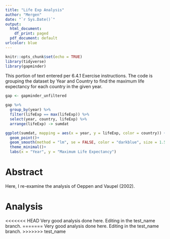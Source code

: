 ```yaml
---
title: "Life Exp Analysis"
author: "Mergen"
date: "`r Sys.Date()`"
output:
  html_document:
    df_print: paged
  pdf_document: default
urlcolor: blue
---
```


```r
knitr::opts_chunk$set(echo = TRUE)
library(tidyverse)
library(gapminder)
```
This portion of text entered per 6.4.1 Exercise instructions. The code is 
grouping the dataset by Year and Country to find the maximum life 
expectancy for each country in the given year. 


```r
gap <- gapminder_unfiltered

gap %>%
  group_by(year) %>%
  filter(lifeExp == max(lifeExp)) %>%
  select(year, country, lifeExp) %>%
  arrange(lifeExp) -> sumdat

ggplot(sumdat, mapping = aes(x = year, y = lifeExp, color = country)) +
  geom_point()+
  geom_smooth(method = "lm", se = FALSE, color = "darkblue", size = 1.5)+
  theme_minimal()+
  labs(x = "Year", y = "Maximum Life Expectancy")
```

# Abstract

Here, I re-examine the analysis of Oeppen and Vaupel (2002).

# Analysis

<<<<<<< HEAD
Very good analysis done here. Editing in the test_name branch.
=======
Very good analysis done here. Editing in the test_name branch.
>>>>>>> test_name
